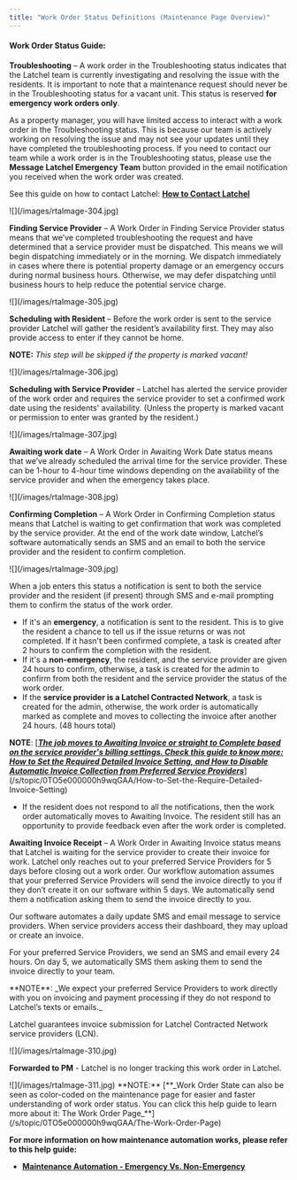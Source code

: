 ```yaml
---
title: "Work Order Status Definitions (Maintenance Page Overview)"
---
```


#### **Work Order Status Guide:**

**Troubleshooting** – A work order in the Troubleshooting status indicates that the Latchel team is currently investigating and resolving the issue with the residents. It is important to note that a maintenance request should never be in the Troubleshooting status for a vacant unit. This status is reserved **for emergency work orders only**.

As a property manager, you will have limited access to interact with a work order in the Troubleshooting status. This is because our team is actively working on resolving the issue and may not see your updates until they have completed the troubleshooting process. If you need to contact our team while a work order is in the Troubleshooting status, please use the **Message Latchel Emergency Team** button provided in the email notification you received when the work order was created.

See this guide on how to contact Latchel: [**How to Contact Latchel**](/s/topic/0TO5e000000h9wqGAA/How-to-Contact-Latchel)

<Frame>
  ![](/images/rtaImage-304.jpg)
</Frame>

**Finding Service Provider** – A Work Order in Finding Service Provider status means that we’ve completed troubleshooting the request and have determined that a service provider must be dispatched. This means we will begin dispatching immediately or in the morning. We dispatch immediately in cases where there is potential property damage or an emergency occurs during normal business hours. Otherwise, we may defer dispatching until business hours to help reduce the potential service charge.

<Frame>
  ![](/images/rtaImage-305.jpg)
</Frame>

**Scheduling with Resident** – Before the work order is sent to the service provider Latchel will gather the resident’s availability first. They may also provide access to enter if they cannot be home.

**NOTE:** _This step will be skipped if the property is marked vacant\!_

<Frame>
  ![](/images/rtaImage-306.jpg)
</Frame>

**Scheduling with Service Provider** – Latchel has alerted the service provider of the work order and requires the service provider to set a confirmed work date using the residents' availability. (Unless the property is marked vacant or permission to enter was granted by the resident.)

<Frame>
  ![](/images/rtaImage-307.jpg)
</Frame>

**Awaiting work date** – A Work Order in Awaiting Work Date status means that we’ve already scheduled the arrival time for the service provider. These can be 1-hour to 4-hour time windows depending on the availability of the service provider and when the emergency takes place. 

<Frame>
  ![](/images/rtaImage-308.jpg)
</Frame>

**Confirming Completion** – A Work Order in Confirming Completion status means that Latchel is waiting to get confirmation that work was completed by the service provider. At the end of the work date window, Latchel’s software automatically sends an SMS and an email to both the service provider and the resident to confirm completion. 

<Frame>
  ![](/images/rtaImage-309.jpg)
</Frame>

When a job enters this status a notification is sent to both the service provider and the resident (if present) through SMS and e-mail prompting them to confirm the status of the work order.

- If it's an **emergency**, a notification is sent to the resident. This is to give the resident a chance to tell us if the issue returns or was not completed. If it hasn't been confirmed complete, a task is created after 2 hours to confirm the completion with the resident.
- If it's a **non-emergency**, the resident, and the service provider are given 24 hours to confirm, otherwise, a task is created for the admin to confirm from both the resident and the service provider the status of the work order.
- If the **service provider is a Latchel Contracted Network**, a task is created for the admin, otherwise, the work order is automatically marked as complete and moves to collecting the invoice after another 24 hours. (48 hours total)

**NOTE**: [[********_The job moves to Awaiting Invoice or straight to Complete based on the service provider's billing settings. Check this guide to know more: How to Set the Required Detailed Invoice Setting, and How to Disable Automatic Invoice Collection from Preferred Service Providers_********](/s/topic/0TO5e000000h9wqGAA/How-to-Disable-Automatic-Invoice-Collection-from-Preferred-Service-Providers)](/s/topic/0TO5e000000h9wqGAA/How-to-Set-the-Require-Detailed-Invoice-Setting)

- If the resident does not respond to all the notifications, then the work order automatically moves to Awaiting Invoice. The resident still has an opportunity to provide feedback even after the work order is completed.

**Awaiting Invoice Receipt** – A Work Order in Awaiting Invoice status means that Latchel is waiting for the service provider to create their invoice for work. Latchel only reaches out to your preferred Service Providers for 5 days before closing out a work order. Our workflow automation assumes that your preferred Service Providers will send the invoice directly to you if they don’t create it on our software within 5 days. We automatically send them a notification asking them to send the invoice directly to you. 

Our software automates a daily update SMS and email message to service providers. When service providers access their dashboard, they may upload or create an invoice.

For your preferred Service Providers, we send an SMS and email every 24 hours. On day 5, we automatically SMS them asking them to send the invoice directly to your team.

<Info>
  **NOTE**: _We expect your preferred Service Providers to work directly with you on invoicing and payment processing if they do not respond to Latchel’s texts or emails._
</Info>

Latchel guarantees invoice submission for Latchel Contracted Network service providers (LCN).

<Frame>
  ![](/images/rtaImage-310.jpg)
</Frame>

**Forwarded to PM** - Latchel is no longer tracking this work order in Latchel.

<Frame>
  ![](/images/rtaImage-311.jpg)
</Frame>

<Info>
  **NOTE:** [**_Work Order State can also be seen as color-coded on the maintenance page for easier and faster understanding of work order status. You can click this help guide to learn more about it: The Work Order Page_**](/s/topic/0TO5e000000h9wqGAA/The-Work-Order-Page)
</Info>

**For more information on how maintenance automation works, please refer to this help guide:**

- [**Maintenance Automation - Emergency Vs. Non-Emergency**](/s/topic/0TO5e000000h9wqGAA/Maintenance-Automation-Emergency-Vs-Non-Emergency)